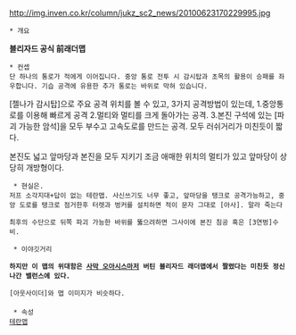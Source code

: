 http://img.inven.co.kr/column/jukz_sc2_news/20100623170229995.jpg

 * 개요 
'''블리자드 공식 前래더맵'''

 * 컨셉
 단 하나의 통로가 적에게 이어집니다. 중앙 통로 전투 시 감시탑과 초목의 활용이 승패를 좌우합니다. 기습 공격에 유용한 추가 통로는 바위로 막혀 있습니다. 

[젤나가 감시탑]으로 주요 공격 위치를 볼 수 있고, 3가지 공격방법이 있는데,
1.중앙통로를 이용해 빠르게 공격
2.멀티와 멀티를 크게 돌아가는 공격.
3.본진 구석에 있는 [파괴 가능한 암석]을 모두 부수고 고속도로를 만드는 공격.
모두 러쉬거리가 미친듯이 짧다.

본진도 넓고 앞마당과 본진을 모두 지키기 조금 애매한 위치의 멀티가 있고 앞마당이 상당히 개방형이다.

 
  * 현실은.
 저프 소각지대+답이 없는 테란맵. 사신쓰기도 너무 좋고, 앞마당을 탱크로 공격가능하고, 중앙 도로를 탱크로 점거한후 터렛과 벙커를 설치하면 적이 문자 그대로 [아사]. 말라 죽는다

 최후의 수단으로 뒤쪽 파괴 가능한 바위를 뚫으려하면 그사이에 본진 침공 혹은 [3연벙]수비. 

  * 이야깃거리

 '''하지만 이 맵의 위대함은 [[사막 오아시스]]마저 버틴 블리자드 래더맵에서 짤렸다는 미친듯 정신나간 밸런스에 있다.'''

 [아웃사이더]와 맵 이미지가 비슷하다.
 
  * 속성
 [[테란맵]]
